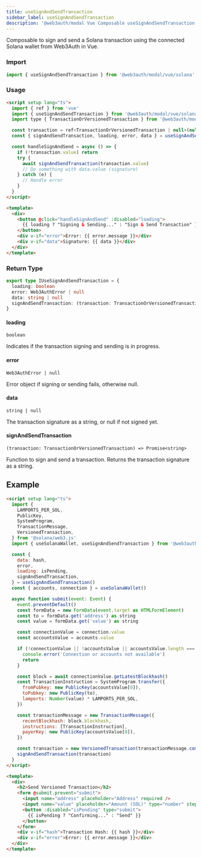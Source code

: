 ```yaml
---
title: useSignAndSendTransaction
sidebar_label: useSignAndSendTransaction
description: '@web3auth/modal Vue Composable useSignAndSendTransaction | Embedded Wallets'
---
```


Composable to sign and send a Solana transaction using the connected Solana wallet from Web3Auth in Vue.

### Import

```ts
import { useSignAndSendTransaction } from '@web3auth/modal/vue/solana'
```

### Usage

```html
<script setup lang="ts">
  import { ref } from 'vue'
  import { useSignAndSendTransaction } from '@web3auth/modal/vue/solana'
  import type { TransactionOrVersionedTransaction } from '@web3auth/modal'

  const transaction = ref<TransactionOrVersionedTransaction | null>(null) // Provide your transaction here
  const { signAndSendTransaction, loading, error, data } = useSignAndSendTransaction()

  const handleSignAndSend = async () => {
    if (!transaction.value) return
    try {
      await signAndSendTransaction(transaction.value)
      // Do something with data.value (signature)
    } catch (e) {
      // Handle error
    }
  }
</script>

<template>
  <div>
    <button @click="handleSignAndSend" :disabled="loading">
      {{ loading ? "Signing & Sending..." : "Sign & Send Transaction" }}
    </button>
    <div v-if="error">Error: {{ error.message }}</div>
    <div v-if="data">Signature: {{ data }}</div>
  </div>
</template>
```

### Return Type

```ts
export type IUseSignAndSendTransaction = {
  loading: boolean
  error: Web3AuthError | null
  data: string | null
  signAndSendTransaction: (transaction: TransactionOrVersionedTransaction) => Promise<string>
}
```

#### loading

`boolean`

Indicates if the transaction signing and sending is in progress.

#### error

`Web3AuthError | null`

Error object if signing or sending fails, otherwise null.

#### data

`string | null`

The transaction signature as a string, or null if not signed yet.

#### signAndSendTransaction

`(transaction: TransactionOrVersionedTransaction) => Promise<string>`

Function to sign and send a transaction. Returns the transaction signature as a string.

## Example

```html title="SendVersionedTransaction.vue"
<script setup lang="ts">
  import {
    LAMPORTS_PER_SOL,
    PublicKey,
    SystemProgram,
    TransactionMessage,
    VersionedTransaction,
  } from '@solana/web3.js'
  import { useSolanaWallet, useSignAndSendTransaction } from '@web3auth/modal/vue/solana'

  const {
    data: hash,
    error,
    loading: isPending,
    signAndSendTransaction,
  } = useSignAndSendTransaction()
  const { accounts, connection } = useSolanaWallet()

  async function submit(event: Event) {
    event.preventDefault()
    const formData = new FormData(event.target as HTMLFormElement)
    const to = formData.get('address') as string
    const value = formData.get('value') as string

    const connectionValue = connection.value
    const accountsValue = accounts.value

    if (!connectionValue || !accountsValue || accountsValue.length === 0) {
      console.error('Connection or accounts not available')
      return
    }

    const block = await connectionValue.getLatestBlockhash()
    const TransactionInstruction = SystemProgram.transfer({
      fromPubkey: new PublicKey(accountsValue[0]),
      toPubkey: new PublicKey(to),
      lamports: Number(value) * LAMPORTS_PER_SOL,
    })

    const transactionMessage = new TransactionMessage({
      recentBlockhash: block.blockhash,
      instructions: [TransactionInstruction],
      payerKey: new PublicKey(accountsValue[0]),
    })

    const transaction = new VersionedTransaction(transactionMessage.compileToV0Message())
    signAndSendTransaction(transaction)
  }
</script>

<template>
  <div>
    <h2>Send Versioned Transaction</h2>
    <form @submit.prevent="submit">
      <input name="address" placeholder="Address" required />
      <input name="value" placeholder="Amount (SOL)" type="number" step="0.01" required />
      <button :disabled="isPending" type="submit">
        {{ isPending ? "Confirming..." : "Send" }}
      </button>
    </form>
    <div v-if="hash">Transaction Hash: {{ hash }}</div>
    <div v-if="error">Error: {{ error.message }}</div>
  </div>
</template>
```
